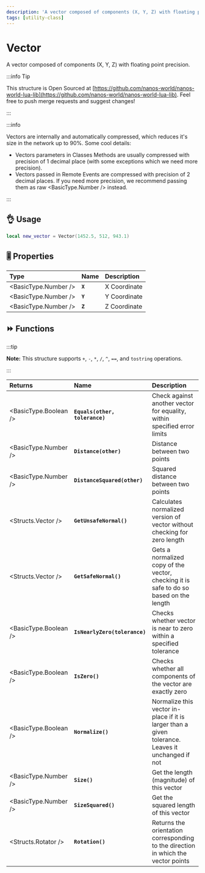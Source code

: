 ```yaml
---
description: 'A vector composed of components (X, Y, Z) with floating point precision.'
tags: [utility-class]
---
```


# Vector

A vector composed of components (X, Y, Z) with floating point precision.


:::info Tip

This structure is Open Sourced at [https://github.com/nanos-world/nanos-world-lua-lib](https://github.com/nanos-world/nanos-world-lua-lib). Feel free to push merge requests and suggest changes!

:::

:::info

Vectors are internally and automatically compressed, which reduces it's size in the network up to 90%. Some cool details:
* Vectors parameters in Classes Methods are usually compressed with precision of 1 decimal place (with some exceptions which we need more precision).
* Vectors passed in Remote Events are compressed with precision of 2 decimal places. If you need more precision, we recommend passing them as raw <BasicType.Number /> instead.

:::

## 👌 Usage

```lua
local new_vector = Vector(1452.5, 512, 943.1)
```

## 🎚 Properties

| **Type** | **Name** | **Description** |
| :--- | :--- | :--- |
| <BasicType.Number /> | **`X`** | X Coordinate |
| <BasicType.Number /> | **`Y`** | Y Coordinate |
| <BasicType.Number /> | **`Z`** | Z Coordinate |

## ⏩ Functions

:::tip

**Note:** This structure supports `+`, `-`, `*`, `/`, `^`, `==`, and `tostring` operations.

:::

| **Returns** | **Name** | **Description** |
| :--- | :--- | :--- |
| <BasicType.Boolean /> | **`Equals(other, tolerance)`** | Check against another vector for equality, within specified error limits |
| <BasicType.Number /> | **`Distance(other)`** | Distance between two points |
| <BasicType.Number /> | **`DistanceSquared(other)`** | Squared distance between two points |
| <Structs.Vector /> | **`GetUnsafeNormal()`** | Calculates normalized version of vector without checking for zero length |
| <Structs.Vector /> | **`GetSafeNormal()`** | Gets a normalized copy of the vector, checking it is safe to do so based on the length |
| <BasicType.Boolean /> | **`IsNearlyZero(tolerance)`** | Checks whether vector is near to zero within a specified tolerance |
| <BasicType.Boolean /> | **`IsZero()`** | Checks whether all components of the vector are exactly zero |
| <BasicType.Boolean /> | **`Normalize()`** | Normalize this vector in-place if it is larger than a given tolerance. Leaves it unchanged if not |
| <BasicType.Number /> | **`Size()`** | Get the length (magnitude) of this vector |
| <BasicType.Number /> | **`SizeSquared()`** | Get the squared length of this vector |
| <Structs.Rotator /> | **`Rotation()`** | Returns the orientation corresponding to the direction in which the vector points |
